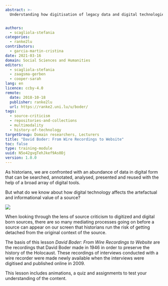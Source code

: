 ```yaml
---
abstract: >-
  Understanding how digitisation of legacy data and digital technologies involved in those processes is key for a critical appraisal of digital history.  This lesson examines the transformation of information from analogue to digital, using a collection of wire-recorded interviews conducted by psychologist David Boder in 1946 as a basis.


authors:
  - scagliola-stefania
categories:
  - ranke2lu
contributors:
  - garcia-martin-cristina
date: 2021-03-16
domain: Social Sciences and Humanities
editors:
  - scagliola-stefania
  - zaagsma-gerben
  - cooper-sarah
lang: en
licence: ccby-4.0
remote:
  date: 2018-10-18
  publisher: ranke2lu
  url: https://ranke2.uni.lu/u/boder/
tags:
  - source-criticism
  - repositories-and-collections
  - multimodality
  - history-of-technology
targetGroup: Domain researchers, Lecturers
title: "David Boder: From Wire Recordings to Website"
toc: false
type: training-module
uuid: N5o42gvgTehJkef9As0Dj
version: 1.0.0
---
```


As historians, we are confronted with an abundance of data in digital form that can be searched, annotated, analysed, presented and reused with the help of a broad array of digital tools.

But what do we know about how digital technology affects the artefactual and informational value of a source?

![](/assets/images/cms/resources/david-boder-from-wire-recordings-to-website/history-of-technology-from-wire-recording.png)

When looking through the lens of source criticism to digitized and digital born sources, there are so many mediating processes going on before a source can appear on our screen that historians run the risk of getting detached from the original context of the source.

The basis of this lesson _David Boder: From Wire Recordings to Website_ are the recordings that David Boder made in 1946 in order to preserve the history of the Holocaust. These recordings of interviews conducted with a wire recorder were made newly available when the interviews were digitised and published online in 2009.

This lesson includes animations, a quiz and assignments to test your understanding of the content.

<ExternalResource
  title="Interested in learning more?"
  subtitle='Check out "David Boder: From Wire Recordings to Website"'
  url="https://ranke2.uni.lu/u/boder/"
/>
